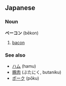 ==Japanese==
===Noun===
'''ベーコン''' (bēkon)

# [[bacon]]

===See also===
*[[ハム]] (hamu)
*[[豚肉]] (ぶたにく, butaniku)
*[[ポーク]] (pōku)
